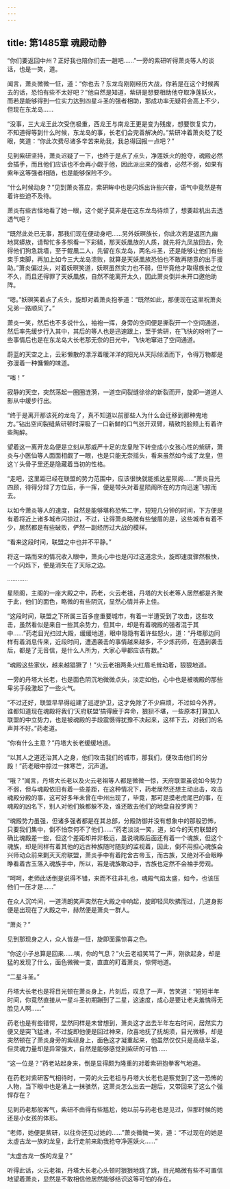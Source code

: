 ```yaml
---
---
---
```

title: 第1485章 魂殿动静
---



“你们要返回中州？正好我也陪你们去一趟吧……”一旁的紫研听得萧炎等人的谈话，也是一笑，道。

闻言，萧炎微微一怔，道：“你也去？东龙岛刚刚经历大战，你若是在这个时候离去的话，恐怕有些不太好吧？”他自然是知道，紫研是想要相助他夺取净莲妖火，而若是能够得到一位实力达到四星斗圣的强者相助，那成功率无疑将会高上不少，但现在东龙岛……

“没事，三大龙王此次受伤极重，西龙王与南龙王更是变为残废，想要恢复实力，不知道得等到什么时候，东龙岛的事，长老们会完善解决的。”紫研冲着萧炎眨了眨眼，笑道：“你此次费尽诸多辛苦来助我，我总得回报一点吧？”

见到紫研坚持，萧炎迟疑了一下，也终于是点了点头，净莲妖火的抢夺，魂殿必然会插手，而且他们应该也不会再小觑于他，因此派出来的强者，必然不弱，如果有紫年这等强者相随，也是能够保险不少。

“什么时候动身？”见到萧炎答应，紫研眸中也是闪烁出许些兴奋，语气中竟然是有着许些迫不及待。

萧炎有些古怪地看了她一眼，这个妮子莫非是在这东龙岛待烦了，想要趁机出去透透气吧？

“既然此处已无事，那我们现在便动身吧……另外妖暝族长，你此次若是返回九幽地冥蟒族，请帮忙多多照看一下彩鳞，那天妖凰族的人质，就先将九凤放回去，免得他们狗急跳墙，至于鲲凰二人，先留在东龙岛，两名斗圣，还是能够让他们有些束手束脚，再加上如今三大龙岛溃败，就算是天妖凰族恐怕也不敢再随意的出手援助。”萧炎偏过头，对着妖暝笑道，妖暝虽然实力也不弱，但毕竟他才取得族长之位不久，而且还得罪了天妖凰族，自然不能离开太久，因此萧炎倒并未开口邀他助阵。

“嗯。”妖暝笑着点了点头，旋即对着萧炎抱拳道：“既然如此，那便现在这里祝萧炎兄弟一路顺风了。”

萧炎一笑，然后也不多说什么，袖袍一挥，身旁的空间便是撕裂开一个空间通道，然后率先缓步行入其中，其后的等人也是迅速跟上，至于紫研，在飞快的吩咐了一些事情后也是在东龙岛大长老那无奈的目光中，飞快地窜进了空间通道。

蔚蓝的天空之上，云彩懒散的漂浮着暖洋洋的阳光从天际倾洒而下，令得万物都是弥漫着一种慵懒的味道。

“嗤！”

寂静的天空，突然荡起一圈圈涟漪，一道空间裂缝徐徐的新裂而开，旋即一道道人影从中缓步行出。

“终于是离开那该死的龙岛了，真不知道以前那些人为什么会迁移到那种鬼地方。”钻出空间裂缝紫研顿时深吸了一口新鲜的口气张开双臂，精致的脸颊上有着许些陶醉。

望着这一离开龙岛便是立刻从那威严十足的龙皇陛下转变成小女孩心性的紫研，萧炎与小医仙等人面面相觑了一眼，也是只能无奈摇头，看来虽然如今成了龙皇，但这丫头骨子里还是隐藏着当初的性格。

“走吧，这里距已经在联盟的势力范围中，应该很快就能抵达星陨阁……”萧炎目光四顾，待得分辩了方位后，手一挥，便是带头对着星陨阁所在的方向迅速飞掠而去。

以如今萧炎等人的速度，自然是能够堪称恐怖二字，短短几分钟的时间，下方便是有着将近上诸多城市闪掠过，不过，让得萧炎略微有些皱眉的是，这些城市有着不少，居然都是有些破败，俨然一副经历过大战的模样。

“看来这段时间，联盟之中也并不平静。”

将这一路而来的情况收入眼中，萧炎心中也是闪过这道念头，旋即速度骤然极快，一个闪烁下，便是消失在了天际之边。

…………

星陨阁，主阁的一座大殿之中，药老，火云老祖，丹塔的大长老等人居然都是齐聚于此，他们的面色，略微的有些阴沉，显然心情并非上佳。

“这段时间，联盟之下所属三百多座重要城市，有着一半遭受到了攻击，这些攻击，虽然看似是来自一些其余势力，但其中，却是有着魂殿的强者混于其中……”药老目光扫过大殿，缓缓地道，眼中隐隐有着许些怒火，道：“丹塔那边同样有着消息传来，近段时间，遭遇袭击的事情越来越多，不少炼药师，在遇到袭击后，都是了无音信，是什么人所为，大家心甲都应该有数。”

“魂殿这些家伙，越来越猖獗了！”火云老祖两条火红眉毛耸动着，狠狠地道。

一旁的丹塔大长老，也是面色阴沉地微微点头，淡定如他，心中也是被魂殿的那些卑劣手段激起了一些火气。

“不过还好，联盟早早得组建了巡逻护卫，这才免除了不少麻烦，不过如今外界，谁都知道现在魂殿将我们‘天府联盟’搞得疲于奔命，狼狈不堪，一些原本打算加入联盟的中立势力，也是被魂殿的手段震慑得犹豫不决起来，这样下去，对我们的名声并不好。”药老道。

“你有什么主意？”丹塔大长老缓缓地道。

“以其人之道还治其人之身，他们攻击我们的城市，那我们，便攻击他们的分殿！”药老眼中掠过一抹寒芒，沉声道。

“哦？”闻言，丹塔大长老以及火云老祖等人都是微微一惊，天府联盟虽说如今势力不弱，但与魂殿依旧有着一些差距，在这种情况下，药老居然还想主动出击，攻击魂殿分殿的事，这可好多年未曾在中州出现了，毕竟，那可是摸老虎尾巴的事，在魂殿的凶名下，别人对他们躲都躲不及，谁还敢去他们的地盘自投罗网？

“魂殿势力虽强，但诸多强者都是在其总部，分殿防御并没有想象中的那般恐怖，只要我们集中，倒不怕奈何不了他们……”药老淡淡一笑，道，如今的天府联盟的确比魂殿差一些，但这个差距却并非极远，虽说魂殿后面还有着一个魂族，但这个魂族，却是同样有着其他的远古种族随时随刻的监视着，因此，倒不用担心魂族会兴师动众前来剿灭天府联盟，萧炎手中有着陀舍古帝玉，而古族，又绝对不会眼睁睁看着古玉落入魂族手中，所以，若是魂族敢动手，古族也定然不会袖手旁观。

“呵呵，老师此话倒是说得不错，来而不往非礼也，魂殿气焰太盛，如今，也该压他们一压才是……”

在众人沉吟间，一道清朗笑声突然在大殿之中响起，旋即轻风吹拂而过，几道身影便是出现在了大殿之中，赫然便是萧炎一群人。

“萧炎？”

见到那现身之人，众人皆是一怔，旋即面露惊喜之色。

“你这小子总算是回来……咦，你的气息？”火云老祖笑骂了一声，刚欲起身，却是猛的发现了什么，面色微微一变，直直的盯着萧炎，惊愕地道。

“二星斗圣。”

丹塔大长老也是将目光顿在萧炎身上，片刻后，叹息了一声，苦笑道：“短短半年时间，你竟然直接从一星斗圣初期蹦到了二星，这速度，成心是要让老夫羞愧得无脸见人啊……”

药老也是有些错愕，显然同样是未曾想到，萧炎这才出去半年左右时间，居然实力便又是突飞猛进，不过旋即他便是回过神来，欣喜地抚了抚胡须，目光微移，却是突然顿在了萧炎身旁的紫研身上，面色这才凝重起来，他虽然仅仅只是高级半圣，但灵魂力量却是异常强大，自然是能够感觉到紫研的可怕……

“这一位是？”药老站起身来，倒是显得颇为隆重的对着紫研抱拳客气地道。

在药老对紫研客气相待时，一旁的火云老祖与丹塔大长老也是察觉到了这一恐怖的人物，当下眼中也是涌上一抹骇然，这萧炎怎么出去一趟后，又带回来了这么个强悍存在？

见到药老那般客气，紫研不由得有些尴尬，她以前与药老也是见过，但那时候的她还是小女孩的体形。

“老师，她便是紫研，以往你还见过她的……”萧炎微微一笑，道：“不过现在的她是太虚古龙一族的龙皇，此行走前来助我抢夺净莲妖火……”

“太虚古龙一族的龙皇？”

听得此话，火云老祖，丹塔大长老心头顿时狠狠地跳了跳，目光略微有些不可置信地望着萧炎，显然是不敢相信他居然能够结识这等可怕的存在。